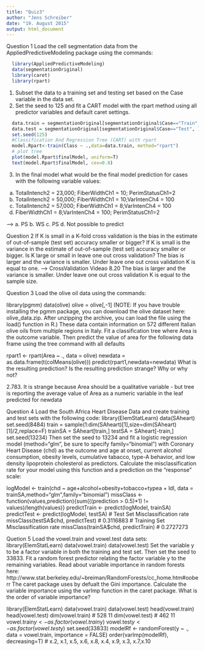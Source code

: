 ```yaml
---
title: "Quiz3"
author: "Jens Schreiber"
date: "19. August 2015"
output: html_document
---
```


Question 1
Load the cell segmentation data from the AppliedPredictiveModeling package using the commands:

```r
  library(AppliedPredictiveModeling)
  data(segmentationOriginal)
  library(caret)
  library(rpart)
```
1. Subset the data to a training set and testing set based on the Case variable in the data set. 
2. Set the seed to 125 and fit a CART model with the rpart method using all predictor variables and default caret settings. 


```r
  data.train = segmentationOriginal[segmentationOriginal$Case=="Train", ]
  data.test = segmentationOriginal[segmentationOriginal$Case=="Test", ]
  set.seed(125)
  #Classification And Regression Tree (CART) with rpart
  model.Rpart<-train(Class ~ .,data=data.train, method="rpart")
  # plot tree 
  plot(model.Rpart$finalModel, uniform=T)
  text(model.Rpart$finalModel, cex=0.8)
```

3. In the final model what would be the final model prediction for cases with the following variable values:
a. TotalIntench2 = 23,000; FiberWidthCh1 = 10; PerimStatusCh1=2 
b. TotalIntench2 = 50,000; FiberWidthCh1 = 10;VarIntenCh4 = 100 
c. TotalIntench2 = 57,000; FiberWidthCh1 = 8;VarIntenCh4 = 100 
d. FiberWidthCh1 = 8;VarIntenCh4 = 100; PerimStatusCh1=2 

--> 
a. PS 
b. WS 
c. PS
d. Not possible to predict 

Question 2
If K is small in a K-fold cross validation is the bias in the estimate of out-of-sample (test set) accuracy smaller or bigger? If K is small is the variance in the estimate of out-of-sample (test set) accuracy smaller or bigger. Is K large or small in leave one out cross validation?
The bias is larger and the variance is smaller. Under leave one out cross validation K is equal to one.
--> CrossValidation Videao 8.20
The bias is larger and the variance is smaller. Under leave one out cross validation K is equal to the sample size.

Question 3
Load the olive oil data using the commands:

library(pgmm)
data(olive)
olive = olive[,-1]
(NOTE: If you have trouble installing the pgmm package, you can download the olive dataset here: olive_data.zip. After unzipping the archive, you can load the file using the load() function in R.)
These data contain information on 572 different Italian olive oils from multiple regions in Italy. Fit a classification tree where Area is the outcome variable. Then predict the value of area for the following data frame using the tree command with all defaults

 rpart1 <- rpart(Area ~ ., data = olive)
 newdata = as.data.frame(t(colMeans(olive)))
 predict(rpart1,newdata=newdata)
 What is the resulting prediction? Is the resulting prediction strange? Why or why not?
 
 2.783. It is strange because Area should be a qualitative variable - but tree is reporting the average value of Area as a numeric variable in the leaf predicted for newdata

Question 4
Load the South Africa Heart Disease Data and create training and test sets with the following code:
library(ElemStatLearn)
data(SAheart)
set.seed(8484)
train = sample(1:dim(SAheart)[1],size=dim(SAheart)[1]/2,replace=F)
trainSA = SAheart[train,]
testSA = SAheart[-train,]
set.seed(13234)
Then set the seed to 13234 and fit a logistic regression model (method="glm", be sure to specify family="binomial") with Coronary Heart Disease (chd) as the outcome and age at onset, current alcohol consumption, obesity levels, cumulative tabacco, type-A behavior, and low density lipoprotein cholesterol as predictors. Calculate the misclassification rate for your model using this function and a prediction on the "response" scale:

 logModel <- train(chd ~ age+alcohol+obesity+tobacco+typea + ldl, 
        data = trainSA,method="glm",family="binomial")
 missClass <- function(values,prediction){sum(((prediction > 0.5)*1) != values)/length(values)}
predictTrain <- predict(logModel, trainSA)
predictTest <- predict(logModel, testSA)
# Test Set Misclassification rate
missClass(testSA$chd, predictTest)
# 0.3116883
# Training Set Misclassification rate
missClass(trainSA$chd, predictTrain) 
# 0.2727273

Quetion 5
Load the vowel.train and vowel.test data sets:
library(ElemStatLearn)
data(vowel.train)
data(vowel.test) 
Set the variable y to be a factor variable in both the training and test set. Then set the seed to 33833. Fit a random forest predictor relating the factor variable y to the remaining variables. Read about variable importance in random forests here: http://www.stat.berkeley.edu/~breiman/RandomForests/cc_home.htm#ooberr The caret package uses by defualt the Gini importance. Calculate the variable importance using the varImp function in the caret package. What is the order of variable importance?

library(ElemStatLearn)
data(vowel.train)
data(vowel.test)
head(vowel.train)
head(vowel.test)
dim(vowel.train) # 528  11
dim(vowel.test) # 462  11
vowel.train$y <- as.factor(vowel.train$y)
vowel.test$y <- as.factor(vowel.test$y)
set.seed(33833)
modelRf <- randomForest(y ~ ., data = vowel.train, importance = FALSE)
order(varImp(modelRf), decreasing=T)
#  x.2, x.1, x.5, x.6, x.8, x.4, x.9, x.3, x.7,x.10
 
 